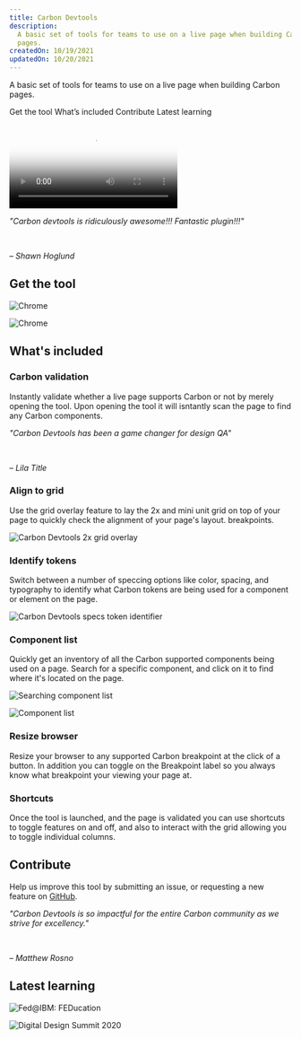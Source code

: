 ```yaml
---
title: Carbon Devtools
description:
  A basic set of tools for teams to use on a live page when building Carbon
  pages.
createdOn: 10/19/2021
updatedOn: 10/20/2021
---
```


<PageDescription>

A basic set of tools for teams to use on a live page when building Carbon pages.

</PageDescription>

<AnchorLinks>
  <AnchorLink>Get the tool</AnchorLink>
  <AnchorLink>What’s included</AnchorLink>
  <AnchorLink>Contribute</AnchorLink>
  <AnchorLink>Latest learning</AnchorLink>
</AnchorLinks>

<Row>
<Column colMd={8} colLg={8}>

<Video
  src="/videos/carbon-devtools-demo.mp4"
  poster="/images/carbon-devtools.png"
/>

</Column>
<Column colMd={2} colLg={3} offsetMd={1} offsetLg={1}>
  <Aside>

_"Carbon devtools is ridiculously awesome!!! Fantastic plugin!!!"_

<br />

_– Shawn Hoglund_

  </Aside>
</Column>
</Row>

## Get the tool

<CardGroup>
<MiniCard
  linkProps={{ target: '_blank', rel: 'noopener' }}
  title="Install on Chrome"
  href="https://ibm.biz/carbon-devtools-chrome"
>

![Chrome](/images/chrome-symbol.png)

</MiniCard>
<MiniCard
  linkProps={{ target: '_blank', rel: 'noopener' }}
  title="Install on Firefox"
  href="https://ibm.biz/carbon-devtools-firefox"
>

![Chrome](/images/firefox-symbol.svg)

</MiniCard>
</CardGroup>

## What's included

### Carbon validation

<Row>
<Column colMd={8} colLg={8}>

Instantly validate whether a live page supports Carbon or not by merely opening
the tool. Upon opening the tool it will isntantly scan the page to find any
Carbon components.

</Column>
<Column colMd={2} colLg={3} offsetMd={1} offsetLg={1}>
  <Aside>

_"Carbon Devtools has been a game changer for design QA"_

<br />

_– Lila Title_

  </Aside>
</Column>
</Row>

### Align to grid

Use the grid overlay feature to lay the 2x and mini unit grid on top of your
page to quickly check the alignment of your page's layout. breakpoints.

<Row>
<Column colMd={8} colLg={8}>

![Carbon Devtools 2x grid overlay](/images/carbon-devtools-grid.png)

</Column>
</Row>

### Identify tokens

Switch between a number of speccing options like color, spacing, and typography
to identify what Carbon tokens are being used for a component or element on the
page.

<Row>
<Column colMd={8} colLg={8}>

![Carbon Devtools specs token identifier](/images/carbon-devtools-specs.png)

</Column>
</Row>

### Component list

Quickly get an inventory of all the Carbon supported components being used on a
page. Search for a specific component, and click on it to find where it's
located on the page.

<Row>
<Column colLg='4'>
<GifPlayer>

![Searching component list](/images/component-list-search.gif)

![Component list](/images/component-list-static.png)

</GifPlayer>
</Column>
</Row>

### Resize browser

Resize your browser to any supported Carbon breakpoint at the click of a button.
In addition you can toggle on the Breakpoint label so you always know what
breakpoint your viewing your page at.

### Shortcuts

Once the tool is launched, and the page is validated you can use shortcuts to
toggle features on and off, and also to interact with the grid allowing you to
toggle individual columns.

## Contribute

<Row>
<Column colMd={8} colLg={8}>

Help us improve this tool by submitting an issue, or requesting a new feature on
[GitHub](https://ibm.biz/carbon-devtools).

</Column>
<Column colMd={2} colLg={3} offsetMd={1} offsetLg={1}>
  <Aside>

_"Carbon Devtools is so impactful for the entire Carbon community as we strive
for excellency."_

<br />

_– Matthew Rosno_

  </Aside>
</Column>
</Row>

## Latest learning

<Row>
<Column colMd={4} colLg={4} noGutterMdLeft>
<ArticleCard
  author="James Dow"
  readTime="Read time: 1 hr"
  title="FEDucation: Intro to Carbon Devtools web extension"
  href="https://ec.yourlearning.ibm.com/w3/playback/10133695"
  actionIcon="Launch">

![Fed@IBM: FEDucation](/images/fed-at-ibm.png)

</ArticleCard>

</Column>
<Column colMd={4} colLg={4} noGutterMdLeft>
<ArticleCard
  author="Carbon for IBM.com team"
  readTime="Watch time: 3 hr"
  title="Digital Design Summit 2020: Day 2"
  href="https://ibm.ent.box.com/s/4qxdwnry8vo0bg1nerahj6ha4t8jx714/file/730958761081"
  actionIcon="Launch">

![Digital Design Summit 2020](/images/digital-design-summit.png)

</ArticleCard>

</Column>
</Row>
